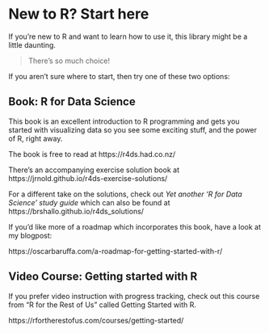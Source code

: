 # New to R? Start here

If you're new to R and want to learn how to use it, this library might be a little daunting.

> There's so much choice! 

If you aren't sure where  to start, then try one  of these two options:

## Book: R for Data Science

This book is an excellent introduction to R programming and gets you started with visualizing data so you see some exciting stuff, and the power of R, right away. 

The book is free to read at https://r4ds.had.co.nz/

There's an accompanying exercise solution book at https://jrnold.github.io/r4ds-exercise-solutions/

For a different take on the solutions, check out *Yet another ‘R for Data Science’ study guide* which can also be found at https://brshallo.github.io/r4ds_solutions/

If you'd like more of a roadmap which incorporates this book, have a look at my blogpost:

https://oscarbaruffa.com/a-roadmap-for-getting-started-with-r/



## Video Course: Getting started with R

If you prefer video instruction with progress tracking, check out this course from "R for the Rest of Us" called Getting Started with R.

https://rfortherestofus.com/courses/getting-started/
